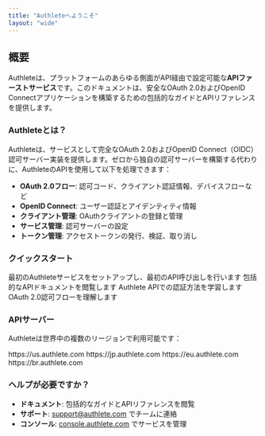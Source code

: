 ```yaml
---
title: "Authleteへようこそ"
layout: "wide"
---
```


## 概要

Authleteは、プラットフォームのあらゆる側面がAPI経由で設定可能な**APIファーストサービス**です。このドキュメントは、安全なOAuth 2.0およびOpenID Connectアプリケーションを構築するための包括的なガイドとAPIリファレンスを提供します。

### Authleteとは？

Authleteは、サービスとして完全なOAuth 2.0およびOpenID Connect（OIDC）認可サーバー実装を提供します。ゼロから独自の認可サーバーを構築する代わりに、AuthleteのAPIを使用して以下を処理できます：

- **OAuth 2.0フロー**: 認可コード、クライアント認証情報、デバイスフローなど
- **OpenID Connect**: ユーザー認証とアイデンティティ情報
- **クライアント管理**: OAuthクライアントの登録と管理
- **サービス管理**: 認可サーバーの設定
- **トークン管理**: アクセストークンの発行、検証、取り消し

### クイックスタート

<CardGroup cols={2}>
  <Card title="はじめる" icon="rocket" href="/ja/quickstart">
    最初のAuthleteサービスをセットアップし、最初のAPI呼び出しを行います
  </Card>
  <Card title="APIリファレンス" icon="code" href="/ja/api-reference">
    包括的なAPIドキュメントを閲覧します
  </Card>
  <Card title="認証" icon="key" href="/ja/guides/authentication">
    Authlete APIでの認証方法を学習します
  </Card>
  <Card title="OAuth 2.0フロー" icon="shield" href="/ja/guides/oauth2-flow">
    OAuth 2.0認可フローを理解します
  </Card>
</CardGroup>

### APIサーバー

Authleteは世界中の複数のリージョンで利用可能です：

<CardGroup cols={4}>
  <Card title="🇺🇸 米国" icon="globe">
    https://us.authlete.com
  </Card>
  <Card title="🇯🇵 日本" icon="globe">
    https://jp.authlete.com
  </Card>
  <Card title="🇪🇺 ヨーロッパ" icon="globe">
    https://eu.authlete.com
  </Card>
  <Card title="🇧🇷 ブラジル" icon="globe">
    https://br.authlete.com
  </Card>
</CardGroup>

### ヘルプが必要ですか？

- **ドキュメント**: 包括的なガイドとAPIリファレンスを閲覧
- **サポート**: [support@authlete.com](mailto:support@authlete.com) でチームに連絡
- **コンソール**: [console.authlete.com](https://console.authlete.com) でサービスを管理

